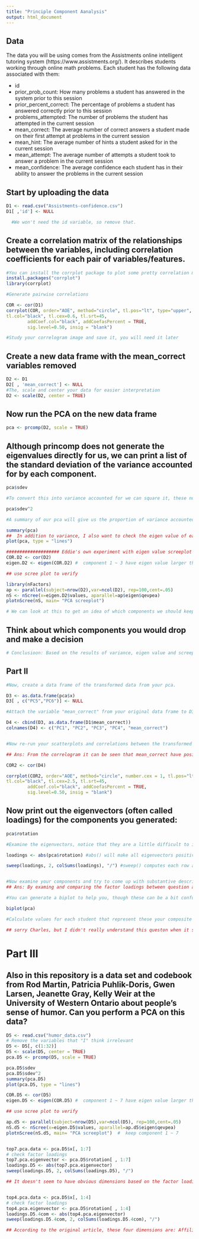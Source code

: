 ```yaml
---
title: "Principle Component Aanalysis"
output: html_document
---
```

## Data
The data you will be using comes from the Assistments online intelligent tutoring system (https://www.assistments.org/). It describes students working through online math problems. Each student has the following data associated with them:

- id
- prior_prob_count: How many problems a student has answered in the system prior to this session
- prior_percent_correct: The percentage of problems a student has answered correctly prior to this session
- problems_attempted: The number of problems the student has attempted in the current session
- mean_correct: The average number of correct answers a student made on their first attempt at problems in the current session
- mean_hint: The average number of hints a student asked for in the current session
- mean_attempt: The average number of attempts a student took to answer a problem in the current session
- mean_confidence: The average confidence each student has in their ability to answer the problems in the current session

## Start by uploading the data
```r
D1 <- read.csv("Assistments-confidence.csv")
D1[ ,'id'] <- NULL 

  #We won't need the id variable, so remove that.


```

## Create a correlation matrix of the relationships between the variables, including correlation coefficients for each pair of variables/features.

```r
#You can install the corrplot package to plot some pretty correlation matrices (sometimes called correlograms)
install.packages("corrplot")
library(corrplot)

#Generate pairwise correlations

COR <- cor(D1)
corrplot(COR, order="AOE", method="circle", tl.pos="lt", type="upper",  
tl.col="black", tl.cex=0.6, tl.srt=45, 
        addCoef.col="black", addCoefasPercent = TRUE,
        sig.level=0.50, insig = "blank")

#Study your correlogram image and save it, you will need it later
```

## Create a new data frame with the mean_correct variables removed

```r
D2 <- D1
D2[ , 'mean_correct'] <- NULL
#The, scale and center your data for easier interpretation
D2 <- scale(D2, center = TRUE)
```

## Now run the PCA on the new data frame

```r
pca <- prcomp(D2, scale = TRUE)
```

## Although princomp does not generate the eigenvalues directly for us, we can print a list of the standard deviation of the variance accounted for by each component.

```r
pca$sdev

#To convert this into variance accounted for we can square it, these numbers are proportional to the eigenvalue

pca$sdev^2

#A summary of our pca will give us the proportion of variance accounted for by each component

summary(pca)
##  In addition to variance, I also want to check the eigen value of each component to be sure
plot(pca, type = "lines")

#################### Eddie's own experiment with eigen value screeplot ##########################
COR.D2 <- cor(D2)
eigen.D2 <- eigen(COR.D2) #  component 1 ~ 3 have eigen value larger than 1.

## use scree plot to verify

library(nFactors)
ap <- parallel(subject=nrow(D2),var=ncol(D2), rep=100,cent=.05)
nS <- nScree(x=eigen.D2$values, aparallel=ap$eigen$qevpea)
plotnScree(nS, main= "PCA screeplot")

# We can look at this to get an idea of which components we should keep and which we should drop


```

## Think about which components you would drop and make a decision
```r
# Conclusioon: Based on the results of variance, eigen value and screeplot, I decided to keep component 1-4.
```

## Part II

```r
#Now, create a data frame of the transformed data from your pca.

D3 <- as.data.frame(pca$x)
D3[ , c("PC5","PC6")] <- NULL

#Attach the variable "mean_correct" from your original data frame to D3.

D4 <- cbind(D3, as.data.frame(D1$mean_correct))
colnames(D4) <- c("PC1", "PC2", "PC3", "PC4", "mean_correct")


#Now re-run your scatterplots and correlations between the transformed data and mean_correct. If you had dropped some components would you have lost important infomation about mean_correct?

## Ans: From the correlogram it can be seen that mean_correct have positive relation with PC1 (.28), PC2(.37), and PC4(.13), but not with PC3. This could mean that mean_correct could be explained by those 3 significant component but since I dropped two other components previously, I am not sure if those 2 dropped components could provide further explainatin for mean_correct.

COR2 <- cor(D4)

corrplot(COR2, order="AOE", method="circle", number.cex = 1, tl.pos="lt", type="upper",  
tl.col="black", tl.cex=2.5, tl.srt=45, 
        addCoef.col="black", addCoefasPercent = TRUE,
        sig.level=0.50, insig = "blank")
```
## Now print out the eigenvectors (often called loadings) for the components you generated:

```r
pca$rotation

#Examine the eigenvectors, notice that they are a little difficult to interpret. It is much easier to make sense of them if we make them proportional within each component

loadings <- abs(pca$rotation) #abs() will make all eigenvectors positive

sweep(loadings, 2, colSums(loadings), "/") #sweep() computes each row as a proportion of the column. (There must be a way to do this with dplyr()?)


#Now examine your components and try to come up with substantive descriptions of what some might represent?
## Ans: By examing and comparing the factor loadings between question and component, we could see many questions have the issue of being cross-dimensional. For instance, prior_prob_count has similar (high) factor loading in component 2,3, and 4. This implies that this question may not be valid since it may pertain to various dimensions. Same issue also occur for problems_attempted, mean_hint, mean_attempt. On the other hand, question of prior_percent_correct and mean_confidence have rather clear and high factor loading (>.45) in component 2 and 3 repectively.This can imply that they are two potential dimensions of  "prior performance" and "confidence". However, in a practical sense, defining a dimension with only one single question may bear the risk of poor reliablility. 

#You can generate a biplot to help you, though these can be a bit confusing. They plot the transformed data by the first two components. Therefore, the axes represent the direction of maximum variance. Then mapped onto this point cloud are the original directions of the variables, depicted as red arrows. It is supposed to provide a visualization of which variables "go together". Variables that possibly represent the same underlying construct point in the same direction.  

biplot(pca)

#Calculate values for each student that represent these your composite variables and then create a new correlogram showing their relationship to mean_correct.

## sorry Charles, but I didn't really understand this queston when it says "represent these your composite variables", I'd love to see the answer and learn about it. Thanks!
```
# Part III  
## Also in this repository is a data set and codebook from Rod Martin, Patricia Puhlik-Doris, Gwen Larsen, Jeanette Gray, Kelly Weir at the University of Western Ontario about people's sense of humor. Can you perform a PCA on this data?
```r
D5 <- read.csv("humor_data.csv")
# Remove the variables that "I" think irrelevant 
D5 <- D5[, c(1:32)]
D5 <- scale(D5, center = TRUE)
pca.D5 <- prcomp(D5, scale = TRUE)

pca.D5$sdev
pca.D5$sdev^2
summary(pca.D5)
plot(pca.D5, type = "lines")

COR.D5 <- cor(D5)
eigen.D5 <- eigen(COR.D5) #  component 1 ~ 7 have eigen value larger than 1.

## use scree plot to verify

ap.d5 <- parallel(subject=nrow(D5),var=ncol(D5), rep=100,cent=.05)
nS.d5 <- nScree(x=eigen.D5$values, aparallel=ap.d5$eigen$qevpea)
plotnScree(nS.d5, main= "PCA screeplot")  #  keep component 1 ~ 7 


top7.pca.data <- pca.D5$x[, 1:7]
# check factor loadings
top7.pca.eigenvector <- pca.D5$rotation[ , 1:7]
loadings.D5 <- abs(top7.pca.eigenvector)
sweep(loadings.D5, 2, colSums(loadings.D5), "/") 

## It doesn't seem to have obvious dimensions based on the factor loadings. Just curious, I googled this paper and the authors ran a SEM on this questionnaire and they concluded with four factors. (sorry I cheated ...)


top4.pca.data <- pca.D5$x[, 1:4]
# check factor loadings
top4.pca.eigenvector <- pca.D5$rotation[ , 1:4]
loadings.D5.4com <- abs(top4.pca.eigenvector)
sweep(loadings.D5.4com, 2, colSums(loadings.D5.4com), "/")

## According to the original article, these four dimensions are: Affiliative humor, Self-Enhancing humor, Aggressive Humor, Self-defeating humor.(source url: http://www.sciencedirect.com/science/article/pii/S0092656602005342)
```










